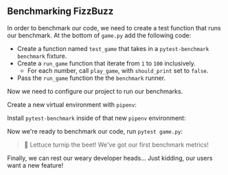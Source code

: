 
## Benchmarking FizzBuzz

In order to benchmark our code, we need to create a test function that runs our benchmark.
At the bottom of `game.py` add the following code:

<TestGame />

- Create a function named `test_game` that takes in a `pytest-benchmark` `benchmark` fixture.
- Create a `run_game` function that iterate from `1` to `100` inclusively.
  - For each number, call `play_game`, with `should_print` set to `false`.
- Pass the `run_game` function the the `benchmark` runner.

Now we need to configure our project to run our benchmarks.

Create a new virtual environment with `pipenv`:

<PipenvShellOutput />

Install `pytest-benchmark` inside of that new `pipenv` environment:

<PipenvInstallOutput />

Now we're ready to benchmark our code, run `pytest game.py`:

<PytestGameOutput />

> 🐰 Lettuce turnip the beet! We've got our first benchmark metrics!

Finally, we can rest our weary developer heads...
Just kidding, our users want a new feature!
